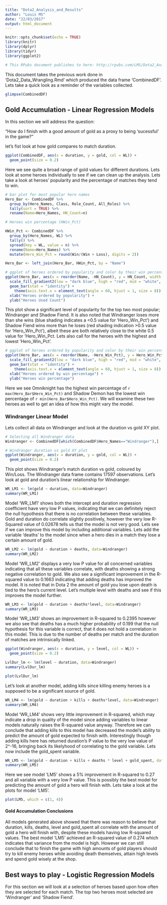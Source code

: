 ```yaml
---
title: "Dota2_Analysis_and_Results"
author: "Louis MS"
date: "22/03/2017"
output: html_document
---
```


```r
knitr::opts_chunk$set(echo = TRUE)
library(knitr)
library(dplyr)
library(tidyr)
library(ggplot2)

# This RPubs document publishes to here: http://rpubs.com/LMS/Dota2_Analysis_and_Results
```

This document takes the previous work done in 'Dota2_Data_Wrangling.Rmd' which produced the data frame 'CombinedDF'. Lets take a quick look as a reminder of the variables collected.

```r
glimpse(CombinedDF)
```

## Gold Accumulation - Linear Regression Models
In this section we will address the question:

"How do I finish with a good amount of gold as a proxy to being 'sucessful' in the game?"

let's fist look at how gold compares to match duration.
```r
ggplot(CombinedDF, aes(x = duration, y = gold, col = WL)) +
  geom_point(size = 0.2)
```

Here we see quite a broad range of gold values for different durations. Lets look at some heroes individually to see if we can clean up the analysis. Lets take a look at heroes' popularity and the percentage of matches they tend to win.

```r
# bar plot for most popular hero names 
Hero_Bar <- CombinedDF %>%
  group_by(Hero_Names, Class, Role_Count, All_Roles) %>%
  tally(sort = TRUE) %>%
  rename(Name=Hero_Names, HN_Count=n)

# Heroes win percentage (HWin_Pct)

HWin_Pct <- CombinedDF %>%
  group_by(Hero_Names, WL) %>%
  tally() %>%
  spread(key = WL, value = n) %>%
  rename(Name=Hero_Names) %>%
  mutate(Hero_Win_Pct = round(Win/(Win + Loss), digits = 2))

Hero_Bar <- left_join(Hero_Bar, HWin_Pct, by = "Name")

# ggplot of heroes ordered by popularity and color by their win percentage
ggplot(Hero_Bar, aes(x = reorder(Name, -HN_Count), y = HN_Count, width = 0.8, fill = Hero_Win_Pct)) +
  scale_fill_gradient2(low = "dark blue", high = "red", mid = "white", midpoint = 0.5) +
  geom_bar(stat = "identity") +
    theme(axis.text.x = element_text(angle = 60, hjust = 1, size = 8)) +
  xlab("Heroes ordered by popularity") +
  ylab("Heroes Used Count")

```

This plot show a significant level of popularity for the top two most popular; Windranger and Shadow Fiend. It is also noted that Windranger loses more than she wins (blue shading indicates a <0.5 value for 'Hero_Win_Pct') and Shadow Fiend wins more than he loses (red shading indication >0.5 value for 'Hero_Win_Pct'), albeit these are both relatively close to the white 0.5 value for 'Hero_Win_Pct. Lets also call for the heroes with the highest and lowest 'Hero_Win_Pct'.

```r
# ggplot of heroes ordered by popularity and color by their win percentage
ggplot(Hero_Bar, aes(x = reorder(Name, -Hero_Win_Pct), y = Hero_Win_Pct, width = 0.8, fill = HN_Count)) +
  scale_fill_gradient2(low = "dark blue", high = "red", mid = "white", midpoint = 5000) +
  geom_bar(stat = "identity") +
    theme(axis.text.x = element_text(angle = 60, hjust = 1, size = 8)) +
  xlab("Heroes ordered by win percentage") +
  ylab("Heroes win percentage")

```

Here we see Omniknight has the highest win percentage of `r max(Hero_Bar$Hero_Win_Pct)` and Shadow Demon has the lowest win percentage of `r min(Hero_Bar$Hero_Win_Pct)`. We will examine these two heroes as well to get an idea of how this might vary the model.

### Windranger Linear Model
Lets collect all data on Windranger and look at the duration vs gold XY plot.

```r
# Selecting all Windranger data
Windranger <- CombinedDF[which(CombinedDF$Hero_Names=="Windranger"),]

# Windranger duration vs gold XY plot
ggplot(Windranger, aes(x = duration, y = gold, col = WL)) +
  geom_point(size = 0.2)
```

This plot shows Windranger's match duration vs gold, coloured by Win/Loss. The Windranger data frame contains 17597 observations. Let's look at gold and duration's linear relationship for Windranger.

```r
WR_LM1 <- lm(gold ~ duration, data=Windranger)
summary(WR_LM1)

```

Model 'WR_LM1' shows both the intercept and duration regression coefficient have very low P values, indicating that we can definitely reject the null hypothesis that there is no correlation between these variables. Gold and duration do correlate slightly positively, however the very low R-Squared value of 0.02678 tells us that the model is not very good. Lets see if we can improve this model by including additional variables. Lets add the variable 'deaths' to the model since when a hero dies in a match they lose a certain amount of gold.

```r
WR_LM2 <- lm(gold ~ duration + deaths, data=Windranger)
summary(WR_LM2)

```

Model 'WR_LM2' displays a very low P value for all concerned variables indicating that all these variables correlate, with deaths showing a strong negative correlation to gold. We also see a significant improvement in the R-squared value to 0.1663 indicating that adding deaths has improved the model. It is noted that in Dota 2 the amount of gold you lose upon death is tied to the hero's current level. Let's multiple level with deaths and see if this improves the model further.

```r
WR_LM3 <- lm(gold ~ duration + deaths*level, data=Windranger)
summary(WR_LM3)

```

Model 'WR_LM3'  shows an improvement in R-squared to 0.2395 however we also see that deaths has a much higher probability of 0.199 that the null hypothesis for this variable is correct, that it does not hold a correlation in this model. This is due to the number of deaths per match and the duration of matches are intrinsically linked.

```r
ggplot(Windranger, aes(x = duration, y = level, col = WL)) +
  geom_point(size = 0.2)

LvlDur_lm <- lm(level ~ duration, data=Windranger)
summary(LvlDur_lm)

plot(LvlDur_lm)
```

Let's look at another model, adding kills since killing enemy heroes is a supposed to be a significant source of gold.

```r
WR_LM4 <- lm(gold ~ duration + kills + deaths*level, data=Windranger)
summary(WR_LM4)

```

Model 'WR_LM4' shows very little improvement in R-squared, which may indicate a drop in quality of the model since adding variables to linear models naturally raises the R-squared value anyway. Therefore we can conclude that adding kills to this model has decreased the model's ability to predict the amount of gold expected to finish with. Interestingly though adding kills here has returned duration's P value to the very low value of 2^-16, bringing back its likelyhood of correlating to the gold variable. Lets now include the gold_spent variable.

```r
WR_LM5 <- lm(gold ~ duration + kills + deaths * level + gold_spent, data=Windranger)
summary(WR_LM5)
```

Here we see model 'LM5' shows a 5% improvement in R-squared to 0.27 and all variable with a very low P value. This is possibly the best model for predicting the amount of gold a hero will finish with. Lets take a look at the plots for model 'LM5'.

```r
plot(LM5, which = c(1, 4))
```

#### Gold Accumulation Conclusions
All models generated above showed that there was reason to believe that duration, kills, deaths, level and gold_spent all correlate with the amount of gold a hero will finish with, despite these models having low R-squared values. The best model 'LM5' achieved an R-squared value of 0.274 which indicates that variance from the model is high. However we can still conclude that to finish the game with high amounts of gold players should try to kill enemy heroes while avoiding death themselves, attain high levels and spend gold wisely at the shop.

## Best ways to play - Logistic Regression Models

For this section we will look at a selection of heroes based upon how often they are selected for each match. The top two heroes most selected are 'Windranger' and 'Shadow Fiend'.